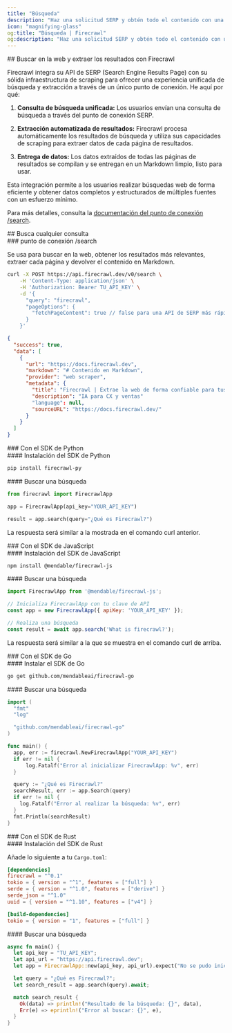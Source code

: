```yaml
---
title: "Búsqueda"
description: "Haz una solicitud SERP y obtén todo el contenido con una única solicitud a la API"
icon: "magnifying-glass"
og:title: "Búsqueda | Firecrawl"
og:description: "Haz una solicitud SERP y obtén todo el contenido con una única solicitud a la API"
---
```


<div id="searching-the-web-and-scraping-the-results-with-firecrawl">
  ## Buscar en la web y extraer los resultados con Firecrawl
</div>

Firecrawl integra su API de SERP (Search Engine Results Page) con su sólida infraestructura de scraping para ofrecer una experiencia unificada de búsqueda y extracción a través de un único punto de conexión. He aquí por qué:

1. **Consulta de búsqueda unificada:**
   Los usuarios envían una consulta de búsqueda a través del punto de conexión SERP.

2. **Extracción automatizada de resultados:**
   Firecrawl procesa automáticamente los resultados de búsqueda y utiliza sus capacidades de scraping para extraer datos de cada página de resultados.

3. **Entrega de datos:**
   Los datos extraídos de todas las páginas de resultados se compilan y se entregan en un Markdown limpio, listo para usar.

Esta integración permite a los usuarios realizar búsquedas web de forma eficiente y obtener datos completos y estructurados de múltiples fuentes con un esfuerzo mínimo.

Para más detalles, consulta la [documentación del punto de conexión /search](https://docs.firecrawl.dev/api-reference/endpoint/search).

<div id="search-any-query">
  ## Busca cualquier consulta
</div>

<div id="search-endpoint">
  ### punto de conexión /search
</div>

Se usa para buscar en la web, obtener los resultados más relevantes, extraer cada página y devolver el contenido en Markdown.

```bash
curl -X POST https://api.firecrawl.dev/v0/search \
    -H 'Content-Type: application/json' \
    -H 'Authorization: Bearer TU_API_KEY' \
    -d '{
      "query": "firecrawl",
      "pageOptions": {
        "fetchPageContent": true // false para una API de SERP más rápida
      }
    }'
```

```json
{
  "success": true,
  "data": [
    {
      "url": "https://docs.firecrawl.dev",
      "markdown": "# Contenido en Markdown",
      "provider": "web scraper",
      "metadata": {
        "title": "Firecrawl | Extrae la web de forma confiable para tus LLM",
        "description": "IA para CX y ventas"
        "language": null,
        "sourceURL": "https://docs.firecrawl.dev/"
      }
    }
  ]
}
```


<div id="with-python-sdk">
  ### Con el SDK de Python
</div>

<div id="installing-python-sdk">
  #### Instalación del SDK de Python
</div>

```bash
pip install firecrawl-py
```


<div id="search-a-query">
  #### Buscar una búsqueda
</div>

```python
from firecrawl import FirecrawlApp

app = FirecrawlApp(api_key="YOUR_API_KEY")

result = app.search(query="¿Qué es Firecrawl?")
```

La respuesta será similar a la mostrada en el comando curl anterior.


<div id="with-javascript-sdk">
  ### Con el SDK de JavaScript
</div>

<div id="installing-javascript-sdk">
  #### Instalación del SDK de JavaScript
</div>

```bash
npm install @mendable/firecrawl-js
```


<div id="search-a-query">
  #### Buscar una búsqueda
</div>

```javascript
import FirecrawlApp from '@mendable/firecrawl-js';

// Inicializa FirecrawlApp con tu clave de API
const app = new FirecrawlApp({ apiKey: 'YOUR_API_KEY' });

// Realiza una búsqueda
const result = await app.search('What is firecrawl?');
```

La respuesta será similar a la que se muestra en el comando curl de arriba.


<div id="with-go-sdk">
  ### Con el SDK de Go
</div>

<div id="installing-go-sdk">
  #### Instalar el SDK de Go
</div>

```bash
go get github.com/mendableai/firecrawl-go
```


<div id="search-a-query">
  #### Buscar una búsqueda
</div>

```go
import (
  "fmt"
  "log"

  "github.com/mendableai/firecrawl-go"
)

func main() {
  app, err := firecrawl.NewFirecrawlApp("YOUR_API_KEY")
  if err != nil {
      log.Fatalf("Error al inicializar FirecrawlApp: %v", err)
  }

  query := "¿Qué es Firecrawl?"
  searchResult, err := app.Search(query)
  if err != nil {
    log.Fatalf("Error al realizar la búsqueda: %v", err)
  }
  fmt.Println(searchResult)
}
```


<div id="with-rust-sdk">
  ### Con el SDK de Rust
</div>

<div id="installing-rust-sdk">
  #### Instalación del SDK de Rust
</div>

Añade lo siguiente a tu `Cargo.toml`:

```toml
[dependencies]
firecrawl = "^0.1"
tokio = { version = "^1", features = ["full"] }
serde = { version = "^1.0", features = ["derive"] }
serde_json = "^1.0"
uuid = { version = "^1.10", features = ["v4"] }

[build-dependencies]
tokio = { version = "1", features = ["full"] }
```


<div id="search-a-query">
  #### Buscar una búsqueda
</div>

```rust
async fn main() {
  let api_key = "TU_API_KEY";
  let api_url = "https://api.firecrawl.dev";
  let app = FirecrawlApp::new(api_key, api_url).expect("No se pudo inicializar FirecrawlApp");

  let query = "¿Qué es Firecrawl?";
  let search_result = app.search(query).await;

  match search_result {
    Ok(data) => println!("Resultado de la búsqueda: {}", data),
    Err(e) => eprintln!("Error al buscar: {}", e),
  }
}
```
